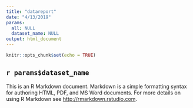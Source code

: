 ```yaml
---
title: "datareport"
date: "4/13/2019"
params:
  all: NULL
  dataset_name: NULL
output: html_document
---
```


```r
knitr::opts_chunk$set(echo = TRUE)
```

## `r params$dataset_name`

This is an R Markdown document. Markdown is a simple formatting syntax for authoring HTML, PDF, and MS Word documents. For more details on using R Markdown see <http://rmarkdown.rstudio.com>.

